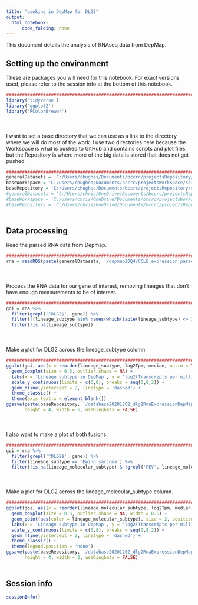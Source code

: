 ```yaml
---
title: "Looking in DepMap for DLG2"
output:
  html_notebook:
      code_folding: none
---
```


This document details the analysis of RNAseq data from DepMap.

## Setting up the environment

These are packages you will need for this notebook. For exact versions used, please refer to the session info at the bottom of this notebook.

```r
##########################################################################################
library('tidyverse')
library('ggplot2')
library('RColorBrewer')
```

<div style="margin-bottom:50px;"></div>

I want to set a base directory that we can use as a link to the directory where we will do most of the work. I use two directories here because the Workspace is what is pushed to GitHub and contains scripts and plot files, but the Repository is where more of the big data is stored that does not get pushed.

```r
##########################################################################################
generalDatasets = 'C:/Users/chughes/Documents/bccrc/projectsRepository/generalDatasets'
baseWorkspace = 'C:/Users/chughes/Documents/bccrc/projectsWorkspace/sorensenLab/relatedToDlg2'
baseRepository = 'C:/Users/chughes/Documents/bccrc/projectsRepository/sorensenLab/relatedToDlg2'
#generalDatasets = 'C:/Users/chris/OneDrive/Documents/bccrc/projectsRepository/generalDatasets'
#baseWorkspace = 'C:/Users/chris/OneDrive/Documents/bccrc/projectsWorkspace/sorensenLab/relatedToYbx1'
#baseRepository = 'C:/Users/chris/OneDrive/Documents/bccrc/projectsRepository/sorensenLab/relatedToYbx1'
```

<div style="margin-bottom:50px;"></div>

## Data processing

Read the parsed RNA data from Depmap.

```r
##########################################################################################
rna = readRDS(paste(generalDatasets, '/depmap20Q4/CCLE_expression_parsed.rds', sep = ''))
```

<div style="margin-bottom:50px;"></div>

Process the RNA data for our gene of interest, removing lineages that don't have enough measurements to be of interest.

```r
##########################################################################################
goi = rna %>%
  filter(grepl('^DLG2$', gene)) %>%
  filter(!(lineage_subtype %in% names(which(table(lineage_subtype) <= 3)))) %>%
  filter(!is.na(lineage_subtype))
```

<div style="margin-bottom:50px;"></div>

Make a plot for DLG2 across the lineage_subtype column.

```r
##########################################################################################
ggplot(goi, aes(x = reorder(lineage_subtype, log2Tpm, median, na.rm = TRUE), log2Tpm)) +
  geom_boxplot(size = 0.5, outlier.shape = NA) +
  labs(x = 'Lineage subtype in DepMap', y = 'log2(Transcripts per million)', title = 'DLG2 RNA expression in DepMap') +
  scale_y_continuous(limits = c(0,8), breaks = seq(0,8,2)) +
  geom_hline(yintercept = 2, linetype = 'dashed') +
  theme_classic() +
  theme(axis.text.x = element_blank())
ggsave(paste(baseRepository, '/database20201202_dlg2RnaExpressionDepMap/boxplot_dlg2RnaExpressionLineageSubtypeDepmap.pdf', sep = ''),
       height = 4, width = 6, useDingbats = FALSE)
```

<div style="margin-bottom:50px;"></div>

I also want to make a plot of both fusions.

```r
##########################################################################################
goi = rna %>%
  filter(grepl('^DLG2$', gene)) %>%
  filter(lineage_subtype == 'Ewing_sarcoma') %>%
  filter(!is.na(lineage_molecular_subtype) & !grepl('FEV', lineage_molecular_subtype))
```

<div style="margin-bottom:50px;"></div>

Make a plot for DLG2 across the lineage_molecular_subtype column.

```r
##########################################################################################
ggplot(goi, aes(x = reorder(lineage_molecular_subtype, log2Tpm, median, na.rm = TRUE), log2Tpm)) +
  geom_boxplot(size = 0.5, outlier.shape = NA, width = 0.5) +
  geom_point(aes(color = lineage_molecular_subtype), size = 2, position = position_jitterdodge(jitter.width = 0.25)) +
  labs(x = 'Lineage subtype in DepMap', y = 'log2(Transcripts per million)', title = 'DLG2 RNA expression by fusion') +
  scale_y_continuous(limits = c(0,8), breaks = seq(0,8,2)) +
  geom_hline(yintercept = 2, linetype = 'dashed') +
  theme_classic() +
  theme(legend.position = 'none')
ggsave(paste(baseRepository, '/database20201202_dlg2RnaExpressionDepMap/boxplot_dlg2RnaExpressionByFusionDepmap.pdf', sep = ''),
       height = 4, width = 2, useDingbats = FALSE)
```

<div style="margin-bottom:50px;"></div>

## Session info

```r
sessionInfo()
```

